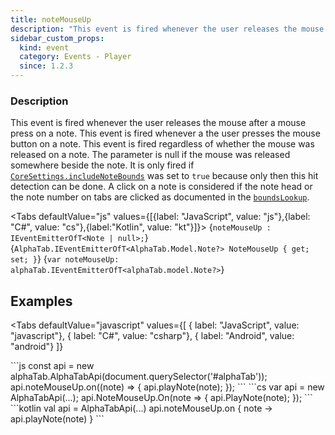 ```yaml
---
title: noteMouseUp
description: "This event is fired whenever the user releases the mouse after a mouse press on a note."
sidebar_custom_props:
  kind: event
  category: Events - Player
  since: 1.2.3
---
```



<SinceBadge since="1.2.3" />

### Description
This event is fired whenever the user releases the mouse after a mouse press on a note. This event is fired whenever a the user presses the mouse button on a note.
This event is fired regardless of whether the mouse was released on a note.
The parameter is null if the mouse was released somewhere beside the note.
It is only fired if [`CoreSettings.includeNoteBounds`](/docs/reference/settings/core/includenotebounds) was set to `true` because
only then this hit detection can be done. A click on a note is considered if the note head or the note number on tabs are clicked as documented in the [`boundsLookup`](/docs/reference/types/alphatabapibase/boundslookup).

<Tabs defaultValue="js" values={[{label: "JavaScript", value: "js"},{label: "C#", value: "cs"},{label:"Kotlin", value: "kt"}]}>
<TabItem value="js">
<CodeBlock language="ts">{`noteMouseUp : IEventEmitterOfT<Note | null>;`}</CodeBlock>
</TabItem>
<TabItem value="cs">
<CodeBlock language="csharp">{`AlphaTab.IEventEmitterOfT<AlphaTab.Model.Note?> NoteMouseUp { get; set; }`}</CodeBlock>
</TabItem>
<TabItem value="kt">
<CodeBlock language="kotlin">{`var noteMouseUp: alphaTab.IEventEmitterOfT<alphaTab.model.Note?>`}</CodeBlock>
</TabItem>
</Tabs>


## Examples

<Tabs
    defaultValue="javascript"
    values={[
      { label: "JavaScript", value: "javascript"},
      { label: "C#", value: "csharp"},
      { label: "Android", value: "android"}
    ]}
>
<TabItem value="javascript">
```js
const api = new alphaTab.AlphaTabApi(document.querySelector('#alphaTab'));
api.noteMouseUp.on((note) => {
    api.playNote(note);
});
```
</TabItem>
<TabItem value="csharp">
```cs
var api = new AlphaTabApi<MyControl>(...);
api.NoteMouseUp.On(note =>
{
    api.PlayNote(note);
});
```
</TabItem>
<TabItem value="android">
```kotlin
val api = AlphaTabApi<MyControl>(...)
api.noteMouseUp.on { note ->
    api.playNote(note)
}
```
</TabItem>
</Tabs>
